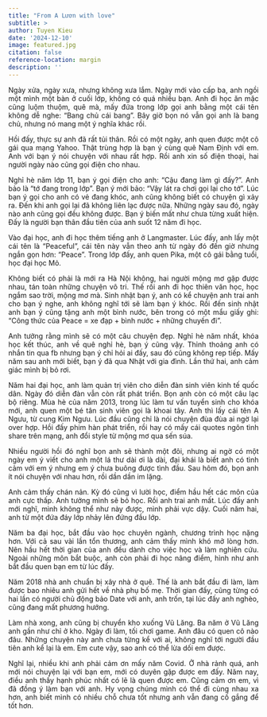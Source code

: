 ```yaml
---
title: "From A Lươn with love"
subtitle: >
author: Tuyen Kieu
date: '2024-12-10'
image: featured.jpg
citation: false
reference-location: margin
description: ''
---
```


<p style="text-align:justify">Ngày xửa, ngày xưa, nhưng không xưa lắm. Ngày mới vào cấp ba, anh ngồi một mình một bàn ở cuối lớp, không có quá nhiều bạn. Anh đi học ăn mặc cũng luộm thuộm, quê mà, mấy đứa trong lớp gọi anh bằng một cái tên không dễ nghe: "Bang chủ cái bang". Bây giờ bọn nó vẫn gọi anh là bang chủ, nhưng nó mang một ý nghĩa khác rồi.</p>

<p style="text-align:justify">Hồi đấy, thực sự anh đã rất tủi thân. Rồi có một ngày, anh quen được một cô gái qua mạng Yahoo. Thật trùng hợp là bạn ý cùng quê Nam Định với em. Anh với bạn ý nói chuyện với nhau rất hợp. Rồi anh xin số điện thoại, hai người ngày nào cũng gọi điện cho nhau.</p>

<p style="text-align:justify">Nghỉ hè năm lớp 11, bạn ý gọi điện cho anh: "Cậu đang làm gì đấy?". Anh bảo là "tớ đang trong lớp". Bạn ý mới bảo: "Vậy lát ra chơi gọi lại cho tớ". Lúc bạn ý gọi cho anh có vẻ đang khóc, anh cũng không biết có chuyện gì xảy ra. Đến khi anh gọi lại đã không liên lạc được nữa. Những ngày sau đó, ngày nào anh cũng gọi đều không được. Bạn ý biến mất như chưa từng xuất hiện. Đấy là người bạn thân đầu tiên của anh suốt 12 năm đi học.</p>

<p style="text-align:justify">Vào đại học, anh đi học thêm tiếng anh ở Langmaster. Lúc đấy, anh lấy một cái tên là "Peaceful", cái tên này vẫn theo anh từ ngày đó đến giờ nhưng ngắn gọn hơn: "Peace". Trong lớp đấy, anh quen Pika, một cô gái bằng tuổi, học đại học Mỏ.</p>

<p style="text-align:justify">Không biết có phải là mới ra Hà Nội không, hai người mộng mơ gặp được nhau, tán toàn những chuyện vô tri. Thế rồi anh đi học thiên văn học, học ngắm sao trời, mộng mơ mà. Sinh nhật bạn ý, anh có kể chuyện anh trai anh cho bạn ý nghe, anh không nghĩ tới sẽ làm bạn ý khóc. Rồi đến sinh nhật anh bạn ý cũng tặng anh một bình nước, bên trong có một mẩu giấy ghi: "Công thức của Peace = xe đạp + bình nước + những chuyến đi".</p>

<p style="text-align:justify">Anh tưởng rằng mình sẽ có một câu chuyện đẹp. Nghỉ hè năm nhất, khóa học kết thúc, anh về quê nghỉ hè, bạn ý cũng vậy. Thỉnh thoảng anh có nhắn tin qua fb nhưng bạn ý chỉ hỏi ai đấy, sau đó cũng không rep tiếp. Mấy năm sau anh mới biết, bạn ý đã qua Nhật với gia đình. Lần thứ hai, anh cảm giác mình bị bỏ rơi.</p>

<p style="text-align:justify">Năm hai đại học, anh làm quản trị viên cho diễn đàn sinh viên kinh tế quốc dân. Ngày đó diễn đàn vẫn còn rất phát triển. Bọn anh còn có một câu lạc bộ riêng. Mùa hè của năm 2013, trong lúc làm tư vấn tuyển sinh cho khóa mới, anh quen một bé tân sinh viên gọi là khoai tây. Anh thì lấy cái tên A Ngưu, từ cung Kim Ngưu. Lúc đầu cũng chỉ là nói chuyện đùa đùa ai ngờ lại over hợp. Hồi đấy phim hàn phát triển, rồi hay có mấy cái quotes ngôn tình share trên mạng, anh đổi style từ mộng mơ qua sến súa.</p>

<p style="text-align:justify">Nhiều người hồi đó nghĩ bọn anh sẽ thành một đôi, nhưng ai ngờ có một ngày em ý viết cho anh một lá thư dài ơi là dài, đại khái là biết anh có tình cảm với em ý nhưng em ý chưa buông được tình đầu. Sau hôm đó, bọn anh ít nói chuyện với nhau hơn, rồi dần dần im lặng.</p> 

<p style="text-align:justify">Anh cảm thấy chán nản. Kỳ đó cũng vì lười học, điểm hầu hết các môn của anh cực thấp. Anh tưởng mình sẽ bỏ học. Rồi anh trai anh mất. Lúc đấy anh mới nghĩ, mình không thể như này được, mình phải vực dậy. Cuối năm hai, anh từ một đứa đáy lớp nhảy lên đứng đầu lớp.</p>

<p style="text-align:justify">Năm ba đại học, bắt đầu vào học chuyên ngành, chương trình học nặng hơn. Với cả sau vài lần tổn thương, anh cảm thấy mình khó mở lòng hơn. Nên hầu hết thời gian của anh đều dành cho việc học và làm nghiên cứu. Ngoài những môn bắt buộc, anh còn phải đi học nâng điểm, hình như anh bắt đầu quen bạn em từ lúc đấy.</p>

<p style="text-align:justify">Năm 2018 nhà anh chuẩn bị xây nhà ở quê. Thế là anh bắt đầu đi làm, làm được bao nhiêu anh gửi hết về nhà phụ bố mẹ. Thời gian đấy, cũng từng có hai lần có người chủ động bảo Date với anh, anh trốn, tại lúc đấy anh nghèo, cũng đang mất phương hướng.</p>

<p style="text-align:justify">Làm nhà xong, anh cũng bị chuyển kho xuống Vũ Lăng. Ba năm ở Vũ Lăng anh gần như chỉ ở kho. Ngày đi làm, tối chơi game. Anh đâu có quen cô nào đâu. Những chuyện này anh chưa từng kể với ai, không nghĩ tới người đầu tiên anh kể lại là em. Em cute vậy, sao anh có thể lừa dối em được.</p> 

<p style="text-align:justify">Nghĩ lại, nhiều khi anh phải cảm ơn mấy năm Covid. Ở nhà rảnh quá, anh mới nói chuyện lại với bạn em, mới có duyên gặp được em đấy. Năm nay, điều anh thấy hạnh phúc nhất có lẽ là quen được em. Cũng cảm ơn em, vì đã đồng ý làm bạn với anh. Hy vọng chúng mình có thể đi cùng nhau xa hơn, anh biết mình có nhiều chỗ chưa tốt nhưng anh vẫn đang cố gắng để tốt hơn.</p>